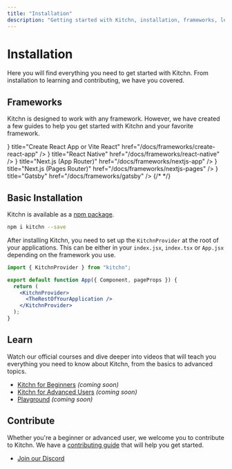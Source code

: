 ```yaml
---
title: "Installation"
description: "Getting started with Kitchn, installation, frameworks, learn and contribute."
---
```




# Installation

Here you will find everything you need to get started with Kitchn. From installation to learning and contributing, we have you covered.

<YoutubeVideo
  src="https://www.youtube.com/embed/-wG_sXuAEb0"
/>

## Frameworks

Kitchn is designed to work with any framework. However, we have created a few guides to help you get started with Kitchn and your favorite framework.

<Cards>
  <Card icon={<RiReactjsLine size={30} />} title="Create React App or Vite React" href="/docs/frameworks/create-react-app" />
  <Card icon={<RiReactjsLine size={30} />} title="React Native" href="/docs/frameworks/react-native" />
  <Card icon={<RiNextjsLine size={30} />} title="Next.js (App Router)" href="/docs/frameworks/nextjs-app" />
  <Card icon={<RiNextjsLine size={30} />} title="Next.js (Pages Router)" href="/docs/frameworks/nextjs-pages" />
  <Card icon={<RiGatsbyLine size={30} />} title="Gatsby" href="/docs/frameworks/gatsby" />
  {/* <Card title="Blitz.js (comming soon)" href="/docs/frameworks/blitzjs" />
  <Card title="Redwood.js (comming soon)" href="/docs/frameworks/redwoodjs" />
  <Card title="Meteor (comming soon)" href="/docs/frameworks/meteor" /> */}
</Cards> 

## Basic Installation

Kitchn is available as a [npm package](https://www.npmjs.com/package/kitchn).

```sh npm2yarn
npm i kitchn --save
```

After installing Kitchn, you need to set up the `KitchnProvider` at the root of your applications.
This can be either in your `index.jsx`, `index.tsx` or `App.jsx` depending on the framework you use.

```jsx
import { KitchnProvider } from "kitchn";

export default function App({ Component, pageProps }) {
  return (
    <KitchnProvider>
      <TheRestOfYourApplication />
    </KitchnProvider>
  );
}
```

## Learn

Watch our official courses and dive deeper into videos that will teach you everything you need to know about Kitchn, from the basics to advanced topics.

- [Kitchn for Beginners](https://egghead.io/courses/kitchn-for-beginners) _(coming soon)_
- [Kitchn for Advanced Users](https://egghead.io/courses/kitchn-for-advanced-users) _(coming soon)_
- [Playground](/docs/playground) _(coming soon)_

## Contribute

Whether you're a beginner or advanced user, we welcome you to contribute to Kitchn. We have a [contributing guide](/docs/contributing) that will help you get started.

- [Join our Discord](https://discord.gg/VvvAkPqQ98)
